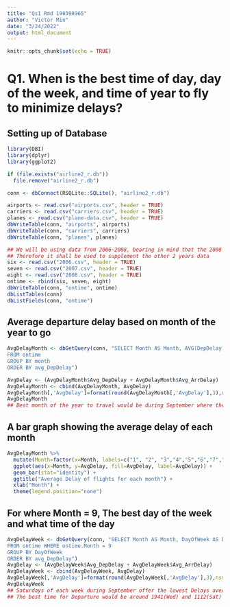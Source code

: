 ```yaml
---
title: "Qs1 Rmd 190398965"
author: "Victor Min"
date: "3/24/2022"
output: html_document
---
```


```r
knitr::opts_chunk$set(echo = TRUE)
```

# Q1. When is the best time of day, day of the week, and time of year to fly to minimize delays? 

## Setting up of Database
```r
library(DBI)
library(dplyr)
library(ggplot2)

if (file.exists("airline2_r.db")) 
  file.remove("airline2_r.db")

conn <- dbConnect(RSQLite::SQLite(), "airline2_r.db")

airports <- read.csv("airports.csv", header = TRUE)
carriers <- read.csv("carriers.csv", header = TRUE)
planes <- read.csv("plane-data.csv", header = TRUE)
dbWriteTable(conn, "airports", airports)
dbWriteTable(conn, "carriers", carriers)
dbWriteTable(conn, "planes", planes)

## We will be using data from 2006~2008, bearing in mind that the 2008 data only has data ranging from Jan to April
## Therefore it shall be used to supplement the other 2 years data
six <- read.csv("2006.csv", header = TRUE)
seven <- read.csv("2007.csv", header = TRUE)
eight <- read.csv("2008.csv", header = TRUE)
ontime <- rbind(six, seven, eight)
dbWriteTable(conn, "ontime", ontime)
dbListTables(conn)
dbListFields(conn, "ontime")
```

## Average departure delay based on month of the year to go

```r
AvgDelayMonth <- dbGetQuery(conn, "SELECT Month AS Month, AVG(DepDelay) AS Avg_DepDelay, AVG(ArrDelay) AS Avg_ArrDelay
FROM ontime 
GROUP BY month
ORDER BY avg_DepDelay")

AvgDelay <- (AvgDelayMonth$Avg_DepDelay + AvgDelayMonth$Avg_ArrDelay)
AvgDelayMonth <- cbind(AvgDelayMonth, AvgDelay)
AvgDelayMonth[,'AvgDelay']=format(round(AvgDelayMonth[,'AvgDelay'],3),nsmall=3)
AvgDelayMonth
## Best month of the year to travel would be during September where the avg delays experienced is about 13.4 minutes
```

## A bar graph showing the average delay of each month

```r
AvgDelayMonth %>%
  mutate(Month=factor(x=Month, labels=c("1", "2", "3","4","5","6","7","8","9","10","11","12"))) %>%
  ggplot(aes(x=Month, y=AvgDelay, fill=AvgDelay, label=AvgDelay)) + 
  geom_bar(stat="identity") + 
  ggtitle("Average Delay of flights for each month") + 
  xlab("Month") +
  theme(legend.position="none")
```

## For where Month = 9, The best day of the week and what time of the day

```r
AvgDelayWeek <- dbGetQuery(conn, "SELECT Month AS Month, DayOfWeek AS Day, AVG(DepDelay) AS Avg_DepDelay, AVG(ArrDelay) AS Avg_ArrDelay, DepTime AS DepTime
FROM ontime WHERE ontime.Month = 9
GROUP BY DayOfWeek
ORDER BY avg_DepDelay")
AvgDelay <- (AvgDelayWeek$Avg_DepDelay + AvgDelayWeek$Avg_ArrDelay)
AvgDelayWeek <- cbind(AvgDelayWeek, AvgDelay)
AvgDelayWeek[,'AvgDelay']=format(round(AvgDelayWeek[,'AvgDelay'],3),nsmall=3)
AvgDelayWeek
## Saturdays of each week during September offer the lowest Delays averaging around 7.8~7.9 minutes
## The best time for Departure would be around 1941(Wed) and 1112(Sat)
```

